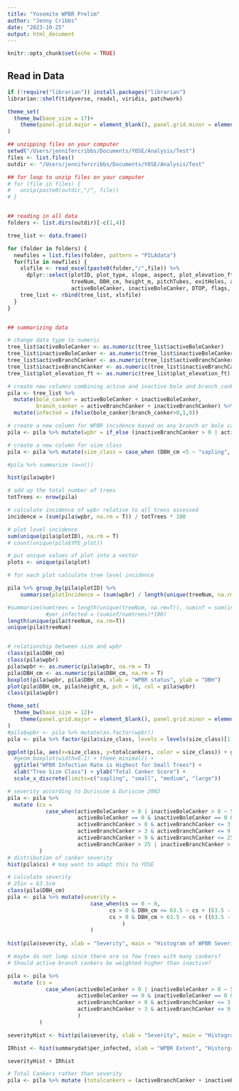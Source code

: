 ```yaml
---
title: "Yosemite WPBR Prelim"
author: "Jenny Cribbs"
date: "2023-10-25"
output: html_document
---
```


```r
knitr::opts_chunk$set(echo = TRUE)
```

## Read in Data


```r
if (!require("librarian")) install.packages("librarian")
librarian::shelf(tidyverse, readxl, viridis, patchwork)

theme_set(
  theme_bw(base_size = 17)+
    theme(panel.grid.major = element_blank(), panel.grid.minor = element_blank())
)

## unzipping files on your computer
setwd("/Users/jennifercribbs/Documents/YOSE/Analysis/Test")
files <- list.files()
outdir <- "/Users/jennifercribbs/Documents/YOSE/Analysis/Test"

## for loop to unzip files on your computer
# for (file in files) {
#   unzip(paste0(outdir,"/", file))
# }


## reading in all data
folders <- list.dirs(outdir)[-c(1,4)]

tree_list <- data.frame()

for (folder in folders) {
  newfiles = list.files(folder, pattern = "PILAdata")
  for(file in newfiles) {
    xlsfile <- read_excel(paste0(folder,"/",file)) %>% 
      dplyr::select(plotID, plot_type, slope, aspect, plot_elevation_ft, fireseverity_50m, fireseverity_100m, fireseverity_150m, fireseverity_200m, ribes_50m, ribes_100m, ribes_150m, ribes_200m, 
                    treeNum, DBH_cm, height_m, pitchTubes, exitHoles, activeBranchCanker, inactiveBranchCanker, 
                    activeBoleCanker, inactiveBoleCanker, DTOP, flags, percentLive, damageCodes, notes, plot_elevation_ft)
    tree_list <- rbind(tree_list, xlsfile)
  }
}


## summarizing data

# change data type to numeric 
tree_list$activeBoleCanker <- as.numeric(tree_list$activeBoleCanker) 
tree_list$inactiveBoleCanker <- as.numeric(tree_list$inactiveBoleCanker)
tree_list$activeBranchCanker <- as.numeric(tree_list$activeBranchCanker)
tree_list$inactiveBranchCanker <- as.numeric(tree_list$inactiveBranchCanker)
tree_list$plot_elevation_ft <- as.numeric(tree_list$plot_elevation_ft)

# create new columns combining active and inactive bole and branch cankers 
pila <- tree_list %>% 
  mutate(bole_canker = activeBoleCanker + inactiveBoleCanker,
         branch_canker = activeBranchCanker + inactiveBranchCanker) %>% 
  mutate(infected = ifelse(bole_canker|branch_canker>0,1,0))
```
```r
# create a new column for WPBR incidence based on any branch or bole cankers
pila <- pila %>% mutate(wpbr = if_else (inactiveBranchCanker > 0 | activeBranchCanker > 0 | inactiveBoleCanker > 0 | activeBoleCanker > 0, 1, 0))

# create a new column for size class 
pila <- pila %>% mutate(size_class = case_when (DBH_cm <5 ~ "sapling", DBH_cm >= 5 & DBH_cm < 50 ~ "small", DBH_cm >= 50 & DBH_cm < 100 ~ "medium", DBH_cm >= 100 ~ "large"))

#pila %>% summarize (n=n())

hist(pila$wpbr)

# add up the total number of trees
totTrees <- nrow(pila)

# calculate incidence of wpbr relative to all trees assessed 
incidence = (sum(pila$wpbr, na.rm = T)) / totTrees * 100

# plot level incidence
sum(unique(pila$plotID), na.rm = T)
# count(unique(pila$YPE_plot))

# put unique values of plot into a vector
plots <- unique(pila$plot)

# for each plot calculate tree level incidence 

pila %>% group_by(pila$plotID) %>% 
    summarise(plotIncidence = (sum(wpbr) / length(unique(treeNum, na.rm=T)) * 100))

#summarize(numtrees = length(unique(treeNum, na.rm=T)), suminf = sum(infected),
            #per_infected = (suminf/numtrees)*100) 
length(unique(pila$treeNum, na.rm=T))
unique(pila$treeNum)


# relationship between size and wpbr
class(pila$DBH_cm)
class(pila$wpbr)
pila$wpbr <- as.numeric(pila$wpbr, na.rm = T)
pila$DBH_cm <- as.numeric(pila$DBH_cm, na.rm = T) 
boxplot(pila$wpbr, pila$DBH_cm, xlab = "WPBR status", ylab = "DBH")
plot(pila$DBH_cm, pila$height_m, pch = 16, col = pila$wpbr)
class(pila$wpbr)

theme_set(
  theme_bw(base_size = 12)+
    theme(panel.grid.major = element_blank(), panel.grid.minor = element_blank())
)
#pila$wpbr <- pila %>% mutate(as.factor(wpbr))
pila <- pila %>% factor(pila$size_class, levels = levels(size_class)[1,2,3,4,5], ordered = TRUE) 

ggplot(pila, aes(x=size_class, y=totalcankers, color = size_class)) + geom_violin() +
  #geom_boxplot(width=0.1) + theme_minimal() +
  ggtitle("WPBR Infection Rate is Highest for Small Trees") + 
  xlab("Tree Size Class") + ylab("Total Canker Score") +
  scale_x_discrete(limits=c("sapling", "small", "medium", "large"))
```

```r
# severity according to Duriscoe & Duriscoe 2002
pila <- pila %>% 
  mutate (cs = 
            case_when(activeBoleCanker > 0 | inactiveBoleCanker > 0 ~ 5, 
                      activeBoleCanker == 0 & inactiveBoleCanker == 0 & activeBranchCanker == 0 & inactiveBranchCanker == 0 ~ 0,
                      activeBranchCanker > 0 & activeBranchCanker <= 3 | inactiveBranchCanker > 0 & inactiveBranchCanker <= 3 ~ 1,
                      activeBranchCanker > 3 & activeBranchCanker <= 9 | inactiveBranchCanker > 3 & inactiveBranchCanker <= 9 ~ 2,
                      activeBranchCanker > 9 & activeBranchCanker <= 25 | inactiveBranchCanker > 9 & inactiveBranchCanker <= 25 ~ 3,
                      activeBranchCanker > 25 | inactiveBranchCanker > 25 ~ 4)
          )
# distribution of canker severity
hist(pila$cs) # may want to adapt this to YOSE

# calculate severity
# 25in = 63.5cm  
class(pila$DBH_cm)
pila <- pila %>% mutate(severity = 
                          case_when(cs == 0 ~ 0, 
                                cs > 0 & DBH_cm <= 63.5 ~ cs + (63.5 - as.numeric(DBH_cm) / 5),
                                cs > 0 & DBH_cm > 63.5 ~ cs + ((63.5 - 63.5) / 5)
                                    )
                          )
  
hist(pila$severity, xlab = "Severity", main = "Histogram of WPBR Severity")

# maybe do not lump since there are so few trees with many cankers?
# Should active branch cankers be weighted higher than inactive?

pila <- pila %>% 
  mutate (cs = 
            case_when(activeBoleCanker > 0 | inactiveBoleCanker > 0 ~ 5, 
                      activeBoleCanker == 0 & inactiveBoleCanker == 0 & activeBranchCanker == 0 & inactiveBranchCanker == 0 ~ 0,
                      activeBranchCanker > 0 & activeBranchCanker <= 3 | inactiveBranchCanker > 0 & inactiveBranchCanker <= 3 ~ 1,
                      activeBranchCanker > 3 & activeBranchCanker <= 9 | inactiveBranchCanker > 3 & inactiveBranchCanker <= 9 ~ 2
                      )
          )

severityHist <- hist(pila$severity, xlab = "Severity", main = "Histogram of WPBR Severity")

IRhist <- hist(summarydat$per_infected, xlab = "WPBR Extent", "Historgram of WPBR Extent")

severityHist + IRhist

# Total Cankers rather than severity
pila <- pila %>% mutate (totalcankers = (activeBranchCanker + inactiveBranchCanker) + (activeBoleCanker + inactiveBoleCanker)
```


